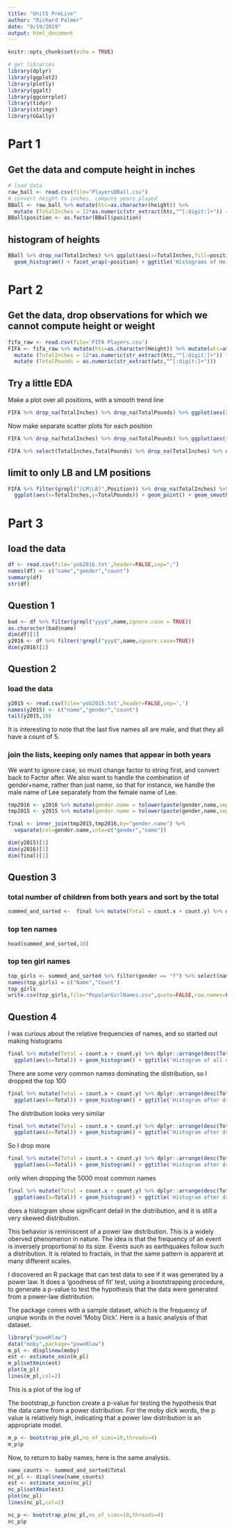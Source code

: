 ```yaml
---
title: "Unit5 PreLive"
author: "Richard Palmer"
date: "9/19/2019"
output: html_document
---
```


```r
knitr::opts_chunk$set(echo = TRUE)

# get libraries
library(dplyr)
library(ggplot2)
library(plotly)
library(ggalt)
library(ggcorrplot)
library(tidyr)
library(stringr)
library(GGally)
```

# Part 1

## Get the data and compute height in inches
```r
# load data
raw_ball <- read.csv(file="PlayersBBall.csv")
# convert height to inches, compute years played
BBall <- raw_ball %>% mutate(htc=as.character(height)) %>%
  mutate (TotalInches = 12*as.numeric(str_extract(htc,"^[:digit:]+")) + as.numeric(str_extract(htc,"[:digit:]+$")) )
BBall$position <- as.factor(BBall$position)
```

## histogram of heights
```r
BBall %>% drop_na(TotalInches) %>% ggplot(aes(x=TotalInches,fill=position)) + 
  geom_histogram() + facet_wrap(~position) + ggtitle('Histograms of Height in inches, by position')
```

# Part 2

## Get the data, drop observations for which we cannot compute height or weight
```r
fifa_raw <- read.csv(file='FIFA Players.csv')
FIFA <- fifa_raw %>% mutate(htc=as.character(Height)) %>% mutate(wtc=as.character(Weight)) %>%
  mutate (TotalInches = 12*as.numeric(str_extract(htc,"^[:digit:]+")) + as.numeric(str_extract(htc,"[:digit:]+$")) ) %>%
  mutate (TotalPounds = as.numeric(str_extract(wtc,"^[:digit:]+"))) 
```

## Try a little EDA

Make a plot over all positions, with a smooth trend line
```r
FIFA %>% drop_na(TotalInches) %>% drop_na(TotalPounds) %>% ggplot(aes(x=TotalInches,y=TotalPounds)) + geom_point() + geom_jitter(width=0.1,height=0.1) + geom_smooth() + ggtitle("Weight Versus Height for all positions, with smoothed trend line")
```

Now make separate scatter plots for each position
```r
FIFA %>% drop_na(TotalInches) %>% drop_na(TotalPounds) %>% ggplot(aes(x=TotalInches,y=TotalPounds)) + geom_point() + facet_wrap(~Position) + ggtitle("Weight versus height by position")
```

```r
FIFA %>% select(TotalInches,TotalPounds) %>% drop_na(TotalInches) %>% drop_na(TotalPounds) %>% ggpairs()
```

## limit to only LB and LM positions
```r
FIFA %>% filter(grepl("(LM|LB)",Position)) %>% drop_na(TotalInches) %>% drop_na(TotalPounds) %>%
  ggplot(aes(x=TotalInches,y=TotalPounds)) + geom_point() + geom_smooth() + facet_wrap(~Position) + ggtitle("Weight versus Height for LB and LM positions")
```

# Part 3

## load the data
```r
df <- read.csv(file='yob2016.txt',header=FALSE,sep=";")
names(df) <- c("name","gender","count")
summary(df)
str(df)
```

## Question 1
```r
bad <- df %>% filter(grepl("yyy$",name,ignore.case = TRUE))
as.character(bad$name)
dim(df)[1]
y2016 <- df %>% filter(!grepl("yyy$",name,ignore.case=TRUE))
dim(y2016)[1]

```

## Question 2

### load the data
```r
y2015 <- read.csv(file='yob2015.txt',header=FALSE,sep=',')
names(y2015) <- c("name","gender","count")
tail(y2015,10)
```

It is interesting to note that the last five names all are male, and that they
all have a count of 5.

### join the lists, keeping only names that appear in both years

We want to ignore case, so must change factor to string first, and convert back to Factor after.
We also want to handle the combination of gender+name, rather than just name, so that for instance,
we handle the male name of Lee separately from the female name of Lee.
```r
tmp2016 <- y2016 %>% mutate(gender.name = tolower(paste(gender,name,sep="."))) %>% select(gender.name,count)
tmp2015 <- y2015 %>% mutate(gender.name = tolower(paste(gender,name,sep="."))) %>% select(gender.name,count)

final <- inner_join(tmp2015,tmp2016,by="gender.name") %>% 
  separate(col=gender.name,into=c("gender","name"))

dim(y2015)[1]
dim(y2016)[1]
dim(final)[1]
```

## Question 3

### total number of children from both years and sort by the total
```r
summed_and_sorted <-  final %>% mutate(Total = count.x + count.y) %>% dplyr::arrange(desc(Total))
```

### top ten names
```r
head(summed_and_sorted,10)
```

### top ten girl names
```r
top_girls <- summed_and_sorted %>% filter(gender == "f") %>% select(name,Total) %>% head(10)
names(top_girls) = c("Name","Count")
top_girls
write.csv(top_girls,file="PopularGirlNames.csv",quote=FALSE,row.names=FALSE)
```

## Question 4

I was curious about the relative frequencies of names, and so started out making histograms
```r
final %>% mutate(Total = count.x + count.y) %>% dplyr::arrange(desc(Total)) %>% arrange(Total) %>%
  ggplot(aes(x=Total)) + geom_histogram() + ggtitle('Histogram of all counts')
```

There are some very common names dominating the distribution, so I dropped the top 100
```r
final %>% mutate(Total = count.x + count.y) %>% dplyr::arrange(desc(Total)) %>% arrange(Total) %>% head (-100) %>%
  ggplot(aes(x=Total)) + geom_histogram() + ggtitle('Histogram after dropping 100 most common')
```

The distribution looks very similar
```r
final %>% mutate(Total = count.x + count.y) %>% dplyr::arrange(desc(Total)) %>% arrange(Total) %>% head (-500) %>%
  ggplot(aes(x=Total)) + geom_histogram() + ggtitle('Histogram after dropping 500 most common')
```

So I drop more
```r
final %>% mutate(Total = count.x + count.y) %>% dplyr::arrange(desc(Total)) %>% arrange(Total) %>% head (-1000) %>%
  ggplot(aes(x=Total)) + geom_histogram() + ggtitle('Histogram after dropping 1000 most common')
```

only when dropping the 5000 most common names 
```r
final %>% mutate(Total = count.x + count.y) %>% dplyr::arrange(desc(Total)) %>% arrange(Total) %>% head (-5000) %>%
  ggplot(aes(x=Total)) + geom_histogram() + ggtitle('Histogram after dropping 5000 most common')
```

does a histogram show significant detail in the distribution, and it is still a very skewed distribution.

This behavior is reminiscent of a power law distribution.  This is a widely oberved phenomenon in nature.
The idea is that the frequency of an event is inversely proportional to its size.  Events such as 
earthquakes follow such a distribution.  It is related to fractals, in that the same pattern is 
apparent at many different scales.

I discovered an R package that can test data to see if it was generated by a power law.
It does a 'goodness of fit' test, using a bootstrapping procedure, to generate a p-value 
to test the hypothesis that the data were generated from a power-law distribution.

The package comes with a sample dataset, which is the frequency of unqiue words in the novel 'Moby Dick'.
Here is a basic analysis of that dataset.

```r
library("poweRlaw")
data("moby",package="poweRlaw")
m_pl <- displ$new(moby)
est <- estimate_xmin(m_pl)
m_pl$setXmin(est)
plot(m_pl)
lines(m_pl,col=2)
```

This is a plot of the log of 

The bootstrap_p function create a p-value for testing the hypothesis that the data
came from a power distribution.  For the moby dick words, the p value is relatively
high, indicating that a power law distribution is an appropriate model.
```r
m_p <- bootstrap_p(m_pl,no_of_sims=10,threads=4)
m_p$p

```

Now, to return to baby names, here is the same analysis.
```r
name_counts <- summed_and_sorted$Total
nc_pl <- displ$new(name_counts)
est <- estimate_xmin(nc_pl)
nc_pl$setXmin(est)
plot(nc_pl)
lines(nc_pl,col=2)
```


```r
nc_p <- bootstrap_p(nc_pl,no_of_sims=10,threads=4)
nc_p$p
```

